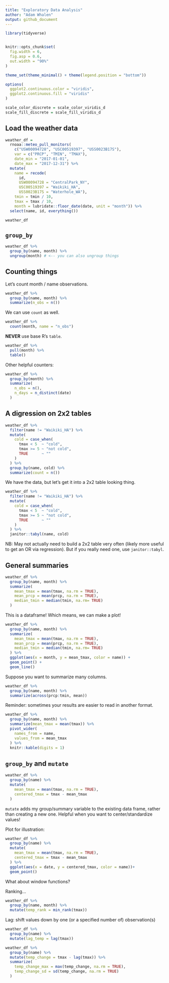 ```yaml
---
title: "Exploratory Data Analysis"
author: "Adam Whalen"
output: github_document
---
```


```r
library(tidyverse)


knitr::opts_chunk$set(
  fig.width = 6,
  fig.asp = 0.6,
  out.width = "90%"
)

theme_set(theme_minimal() + theme(legend.position = "bottom"))

options(
  ggplot2.continuous.color = "viridis",
  ggplot2.continuous.fill = "viridis"
)

scale_color_discrete = scale_color_viridis_d
scale_fill_discrete = scale_fill_viridis_d
```

## Load the weather data

```r
weather_df = 
  rnoaa::meteo_pull_monitors(
    c("USW00094728", "USC00519397", "USS0023B17S"),
    var = c("PRCP", "TMIN", "TMAX"), 
    date_min = "2017-01-01",
    date_max = "2017-12-31") %>%
  mutate(
    name = recode(
      id, 
      USW00094728 = "CentralPark_NY", 
      USC00519397 = "Waikiki_HA",
      USS0023B17S = "Waterhole_WA"),
    tmin = tmin / 10,
    tmax = tmax / 10,
    month = lubridate::floor_date(date, unit = "month")) %>%
  select(name, id, everything())

weather_df
```

## `group_by`

```r
weather_df %>% 
  group_by(name, month) %>% 
  ungroup(month) # <-- you can also ungroup things
```

## Counting things

Let's count month / name observations.

```r
weather_df %>% 
  group_by(name, month) %>% 
  summarize(n_obs = n())
```

We can use `count` as well.

```r
weather_df %>% 
  count(month, name = "n_obs")
```

**NEVER** use base R's `table`.

```r
weather_df %>% 
  pull(month) %>% 
  table()
```

Other helpful counters:

```r
weather_df %>% 
  group_by(month) %>% 
  summarize(
    n_obs = n(),
    n_days = n_distinct(date)
  )
```

## A digression on 2x2 tables

```r
weather_df %>% 
  filter(name != "Waikiki_HA") %>% 
  mutate(
    cold = case_when(
      tmax < 5  ~ "cold",
      tmax >= 5 ~ "not cold",
      TRUE      ~ ""
    )
  ) %>% 
  group_by(name, cold) %>% 
  summarize(count = n())
```

We have the data, but let's get it into a 2x2 table looking thing.

```r
weather_df %>% 
  filter(name != "Waikiki_HA") %>% 
  mutate(
    cold = case_when(
      tmax < 5  ~ "cold",
      tmax >= 5 ~ "not cold",
      TRUE      ~ ""
    )
  ) %>% 
  janitor::tabyl(name, cold)
```

NB: May not actually need to build a 2x2 table very often (likely more useful to get an OR via regression). But if you really need one, use `janitor::tabyl`.

## General summaries

```r
weather_df %>% 
  group_by(name, month) %>% 
  summarize(
    mean_tmax = mean(tmax, na.rm = TRUE),
    mean_prcp = mean(prcp, na.rm = TRUE),
    median_tmin = median(tmin, na.rm= TRUE)
  ) 
```

This is a dataframe! Which means, we can make a plot!

```r
weather_df %>% 
  group_by(name, month) %>% 
  summarize(
    mean_tmax = mean(tmax, na.rm = TRUE),
    mean_prcp = mean(prcp, na.rm = TRUE),
    median_tmin = median(tmin, na.rm= TRUE)
  ) %>% 
  ggplot(aes(x = month, y = mean_tmax, color = name)) +
  geom_point() +
  geom_line()
```

Suppose you want to summarize many columns.

```r
weather_df %>% 
  group_by(name, month) %>% 
  summarize(across(prcp:tmin, mean))
```

Reminder: sometimes your results are easier to read in another format.

```r
weather_df %>% 
  group_by(name, month) %>% 
  summarize(mean_tmax = mean(tmax)) %>% 
  pivot_wider(
    names_from = name,
    values_from = mean_tmax
  ) %>% 
  knitr::kable(digits = 1)
```

## `group_by` and `mutate`

```r
weather_df %>% 
  group_by(name) %>% 
  mutate(
    mean_tmax = mean(tmax, na.rm = TRUE),
    centered_tmax = tmax - mean_tmax
  )
```

`mutate` adds my group/summary variable to the existing data frame, rather than creating a new one. Helpful when you want to center/standardize values!

Plot for illustration:

```r
weather_df %>% 
  group_by(name) %>% 
  mutate(
    mean_tmax = mean(tmax, na.rm = TRUE),
    centered_tmax = tmax - mean_tmax
  ) %>% 
  ggplot(aes(x = date, y = centered_tmax, color = name))+
  geom_point()
```

What about window functions?

Ranking...

```r
weather_df %>% 
  group_by(name, month) %>% 
  mutate(temp_rank = min_rank(tmax))
```

Lag: shift values down by one (or a specified number of) observation(s)

```r
weather_df %>% 
  group_by(name) %>% 
  mutate(lag_temp = lag(tmax))
```

```r
weather_df %>% 
  group_by(name) %>% 
  mutate(temp_change = tmax - lag(tmax)) %>% 
  summarize(
    temp_change_max = max(temp_change, na.rm = TRUE),
    temp_change_sd = sd(temp_change, na.rm = TRUE)
  )
```


